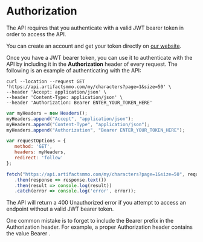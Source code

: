 # Authorization
  
The API requires that you authenticate with a valid JWT bearer token in order to access the API.

You can create an account and get your token directly on [our website](https://artifactsmmo.com/account).
 
Once you have a JWT bearer token, you can use it to authenticate with the API by including it in the **Authorization** header of every request. The following is an example of authenticating with the API:

```http filename="cURL" copy
curl --location --request GET 'https://api.artifactsmmo.com/my/characters?page=1&size=50' \
--header 'Accept: application/json' \
--header 'Content-Type: application/json' \
--header 'Authorization: Bearer ENTER_YOUR_TOKEN_HERE'
```
```js filename="Javascript" copy
var myHeaders = new Headers();
myHeaders.append("Accept", "application/json");
myHeaders.append("Content-Type", "application/json");
myHeaders.append("Authorization", "Bearer ENTER_YOUR_TOKEN_HERE");

var requestOptions = {
   method: 'GET',
   headers: myHeaders,
   redirect: 'follow'
};

fetch("https://api.artifactsmmo.com/my/characters?page=1&size=50", requestOptions)
   .then(response => response.text())
   .then(result => console.log(result))
   .catch(error => console.log('error', error));
```

The API will return a 400 Unauthorized error if you attempt to access an endpoint without a valid JWT bearer token.

One common mistake is to forget to include the Bearer prefix in the Authorization header. For example, a proper Authorization header contains the value Bearer .


